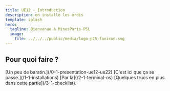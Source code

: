 ```yaml
---
title: UE12 - Introduction
description: on installe les ordis
template: splash
hero:
  tagline: Bienvenue à MinesParis-PSL
  image:
    file: ../../../public/media/logo-p25-favicon.svg
---
```



## Pour quoi faire ?

<CardGrid>
	<Card title="introduction" icon="information">
		[Un peu de baratin.](/0-1-presentation-ue12-ue22)
	</Card>
	<Card title="les installations" icon="seti:config">
		[C'est ici que ça se passe.](/1-1-installations)
	</Card>
	<Card title="comment on se sert des outils" icon="seti:python">
		[Par là](/2-1-terminal-os)
	</Card>
	<Card title="compléments" icon="open-book">
		[Quelques trucs en plus dans cette partie](/3-1-checklist).
	</Card>
</CardGrid>
